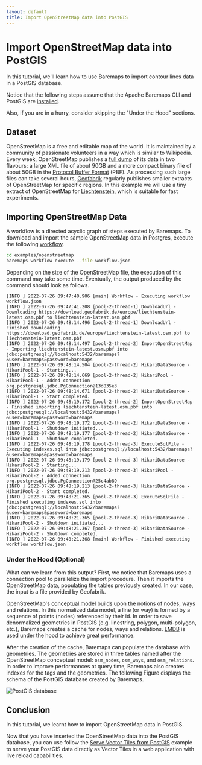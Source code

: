 ```yaml
---
layout: default
title: Import OpenStreetMap data into PostGIS
---
```


# Import OpenStreetMap data into PostGIS

In this tutorial, we'll learn how to use Baremaps to import contour lines data in a PostGIS database.

Notice that the following steps assume that the Apache Baremaps CLI and PostGIS are [installed](/documentation/getting-started/).

Also, if you are in a hurry, consider skipping the "Under the Hood" sections.

## Dataset

OpenStreetMap is a free and editable map of the world.
It is maintained by a community of passionate volunteers in a way which is similar to Wikipedia.
Every week, OpenStreetMap publishes a [full dump](https://planet.openstreetmap.org/) of its data in two flavours: a large XML file of about 90GB and a more compact binary file of about 50GB in the [Protocol Buffer Format](https://developers.google.com/protocol-buffers) (PBF).
As processing such large files can take several hours, [Geofabrik](http://www.geofabrik.de/data/download.html) regularly publishes smaller extracts of OpenStreetMap for specific regions.
In this example we will use a tiny extract of OpenStreetMap for [Liechtenstein](https://en.wikipedia.org/wiki/Liechtenstein), which is suitable for fast experiments.

## Importing OpenStreetMap Data

A workflow is a directed acyclic graph of steps executed by Baremaps.
To download and import the sample OpenStreetMap data in Postgres, execute the following [workflow](https://raw.githubusercontent.com/apache/incubator-baremaps/main/examples/openstreetmap/workflow.json).

```bash
cd examples/openstreetmap
baremaps workflow execute --file workflow.json
```

Depending on the size of the OpenStreetMap file, the execution of this command may take some time.
Eventually, the output produced by the command should look as follows.

```
[INFO ] 2022-07-26 09:47:40.906 [main] Workflow - Executing workflow workflow.json
[INFO ] 2022-07-26 09:47:41.208 [pool-2-thread-1] DownloadUrl - Downloading https://download.geofabrik.de/europe/liechtenstein-latest.osm.pbf to liechtenstein-latest.osm.pbf
[INFO ] 2022-07-26 09:48:14.496 [pool-2-thread-1] DownloadUrl - Finished downloading https://download.geofabrik.de/europe/liechtenstein-latest.osm.pbf to liechtenstein-latest.osm.pbf
[INFO ] 2022-07-26 09:48:14.497 [pool-2-thread-2] ImportOpenStreetMap - Importing liechtenstein-latest.osm.pbf into jdbc:postgresql://localhost:5432/baremaps?&user=baremaps&password=baremaps
[INFO ] 2022-07-26 09:48:14.504 [pool-2-thread-2] HikariDataSource - HikariPool-1 - Starting...
[INFO ] 2022-07-26 09:48:14.669 [pool-2-thread-2] HikariPool - HikariPool-1 - Added connection org.postgresql.jdbc.PgConnection@13d835e3
[INFO ] 2022-07-26 09:48:14.671 [pool-2-thread-2] HikariDataSource - HikariPool-1 - Start completed.
[INFO ] 2022-07-26 09:48:19.172 [pool-2-thread-2] ImportOpenStreetMap - Finished importing liechtenstein-latest.osm.pbf into jdbc:postgresql://localhost:5432/baremaps?&user=baremaps&password=baremaps
[INFO ] 2022-07-26 09:48:19.172 [pool-2-thread-2] HikariDataSource - HikariPool-1 - Shutdown initiated...
[INFO ] 2022-07-26 09:48:19.177 [pool-2-thread-2] HikariDataSource - HikariPool-1 - Shutdown completed.
[INFO ] 2022-07-26 09:48:19.178 [pool-2-thread-3] ExecuteSqlFile - Executing indexes.sql into jdbc:postgresql://localhost:5432/baremaps?&user=baremaps&password=baremaps
[INFO ] 2022-07-26 09:48:19.179 [pool-2-thread-3] HikariDataSource - HikariPool-2 - Starting...
[INFO ] 2022-07-26 09:48:19.213 [pool-2-thread-3] HikariPool - HikariPool-2 - Added connection org.postgresql.jdbc.PgConnection@25c4ab89
[INFO ] 2022-07-26 09:48:19.213 [pool-2-thread-3] HikariDataSource - HikariPool-2 - Start completed.
[INFO ] 2022-07-26 09:48:21.365 [pool-2-thread-3] ExecuteSqlFile - Finished executing indexes.sql into jdbc:postgresql://localhost:5432/baremaps?&user=baremaps&password=baremaps
[INFO ] 2022-07-26 09:48:21.365 [pool-2-thread-3] HikariDataSource - HikariPool-2 - Shutdown initiated...
[INFO ] 2022-07-26 09:48:21.367 [pool-2-thread-3] HikariDataSource - HikariPool-2 - Shutdown completed.
[INFO ] 2022-07-26 09:48:21.368 [main] Workflow - Finished executing workflow workflow.json
```

### Under the Hood (Optional)

What can we learn from this output?
First, we notice that Baremaps uses a connection pool to parallelize the import procedure.
Then it imports the OpenStreetMap data, populating the tables previously created.
In our case, the input is a file provided by Geofabrik.

OpenStreetMap's [conceptual model](https://wiki.openstreetmap.org/wiki/Elements) builds upon the notions of nodes, ways and relations.
In this normalized data model, a line (or way) is formed by a sequence of points (nodes) referenced by their id.
In order to save denormalized geometries in PostGIS (e.g. linestring, polygon, multi-polygon, etc.), Baremaps creates a cache for nodes, ways and relations.
[LMDB](https://symas.com/lmdb/) is used under the hood to achieve great performance.

After the creation of the cache, Baremaps can populate the database with geometries.
The geometries are stored in three tables named after the OpenStreetMap conceptual model: `osm_nodes`, `osm_ways`, and `osm_relations`.
In order to improve performances at query time, Baremaps also creates indexes for the tags and the geometries.
The following Figure displays the schema of the PostGIS database created by Baremaps.

![PostGIS database](/images/database.png)

## Conclusion

In this tutorial, we learnt how to import OpenStreetMap data in PostGIS.

Now that you have inserted the OpenStreetMap data into the PostGIS database, you can use follow the [Serve Vector Tiles from PostGIS](/documentation/examples/serve-and-export-vector-tiles/) example to serve
your PostGIS data directly as Vector Tiles in a web application with live reload capabilities.

